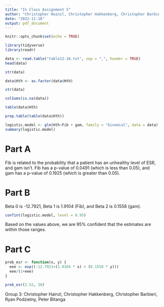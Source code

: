 ---
title: "In Class Assignment 5"
author: "Christopher Hainzl, Christopher Hakkenberg, Christopher Barbieri, Ryan Podzielny, Peter Bitanga"
date: "2022-11-18"
output: pdf_document
---

```{r setup, include=FALSE}
knitr::opts_chunk$set(echo = TRUE)
```

```{r}
library(tidyverse)
library(readr)
```

```{r}
data <- read.table("table12-16.txt", sep = ",", header = TRUE)
head(data)
```

```{r}
str(data)
```

```{r}
data$Hth <- as.factor(data$Hth)
```

```{r}
str(data)
```

```{r}
colSums(is.na(data))
```

```{r}
table(data$Hth)
```

```{r}
prop.table(table(data$Hth))
```

```{r}
logistic.model <- glm(Hth~Fib + gam, family = "binomial", data = data)
summary(logistic.model)
```

# Part A

Fib is related to the probability that a patient has an unhealthy level of ESR, and gam isn't. Fib has a p-value of 0.0491 (which is less than 0.05), and gam has a p-value of 0.1925 (which is greater than 0.05).

# Part B
Beta 0 is -12.7921, Beta 1 is 1.9104 (Fib), and Beta 2 is 0.1558 (gam).

```{r}
confint(logistic.model, level = 0.95)
```

Based on the values above, we are 95% confident that the estimates are within those ranges.

# Part C
```{r}
prob_esr <- function(x, y) {
  eee <- exp((-12.7921+(1.9104 * x) + (0.1558 * y)))
  eee/(1+eee)
}
```

```{r}
prob_esr(2.52, 38)
```

Group 3: 
Christopher Hainzl, Christopher Hakkenberg, Christopher Barbieri, Ryan Podzielny, Peter Bitanga